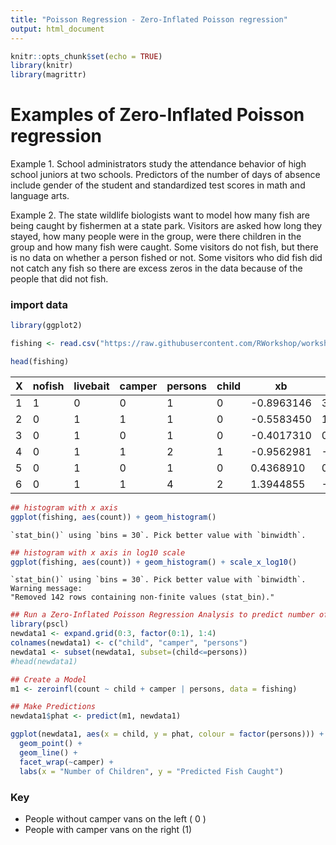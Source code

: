 ```yaml
---
title: "Poisson Regression - Zero-Inflated Poisson regression"
output: html_document
---
```


```r
knitr::opts_chunk$set(echo = TRUE)
library(knitr)
library(magrittr)
```

Examples of Zero-Inflated Poisson regression
=============================================

Example 1. School administrators study the attendance behavior of high school juniors at two schools. Predictors of the number of days of absence include gender of the student and standardized test scores in math and language arts.

Example 2. The state wildlife biologists want to model how many fish are being caught by fishermen at a state park. Visitors are asked how long they stayed, how many people were in the group, were there children in the group and how many fish were caught. Some visitors do not fish, but there is no data on whether a person fished or not. Some visitors who did fish did not catch any fish so there are excess zeros in the data because of the people that did not fish.

### import data


```r

library(ggplot2)

fishing <- read.csv("https://raw.githubusercontent.com/RWorkshop/workshopdatasets/master/fishing.csv")

```


```r
head(fishing)
```


<table>
<thead><tr><th>X</th><th>nofish</th><th>livebait</th><th>camper</th><th>persons</th><th>child</th><th>xb</th><th>zg</th><th>count</th></tr></thead>
<tbody>
	<tr><td>1         </td><td>1         </td><td>0         </td><td>0         </td><td>1         </td><td>0         </td><td>-0.8963146</td><td> 3.0504048</td><td>0         </td></tr>
	<tr><td>2         </td><td>0         </td><td>1         </td><td>1         </td><td>1         </td><td>0         </td><td>-0.5583450</td><td> 1.7461489</td><td>0         </td></tr>
	<tr><td>3         </td><td>0         </td><td>1         </td><td>0         </td><td>1         </td><td>0         </td><td>-0.4017310</td><td> 0.2799389</td><td>0         </td></tr>
	<tr><td>4         </td><td>0         </td><td>1         </td><td>1         </td><td>2         </td><td>1         </td><td>-0.9562981</td><td>-0.6015257</td><td>0         </td></tr>
	<tr><td>5         </td><td>0         </td><td>1         </td><td>0         </td><td>1         </td><td>0         </td><td> 0.4368910</td><td> 0.5277091</td><td>1         </td></tr>
	<tr><td>6         </td><td>0         </td><td>1         </td><td>1         </td><td>4         </td><td>2         </td><td> 1.3944855</td><td>-0.7075348</td><td>0         </td></tr>
</tbody>
</table>




```r
## histogram with x axis 
ggplot(fishing, aes(count)) + geom_histogram()
```

    `stat_bin()` using `bins = 30`. Pick better value with `binwidth`.







```r
## histogram with x axis in log10 scale
ggplot(fishing, aes(count)) + geom_histogram() + scale_x_log10()
```

    `stat_bin()` using `bins = 30`. Pick better value with `binwidth`.
    Warning message:
    "Removed 142 rows containing non-finite values (stat_bin)."




```r
## Run a Zero-Inflated Poisson Regression Analysis to predict number of fish caught
library(pscl)
newdata1 <- expand.grid(0:3, factor(0:1), 1:4)
colnames(newdata1) <- c("child", "camper", "persons")
newdata1 <- subset(newdata1, subset=(child<=persons))
#head(newdata1)
```


```r

## Create a Model
m1 <- zeroinfl(count ~ child + camper | persons, data = fishing)

## Make Predictions
newdata1$phat <- predict(m1, newdata1)

```


```r

ggplot(newdata1, aes(x = child, y = phat, colour = factor(persons))) +
  geom_point() +
  geom_line() +
  facet_wrap(~camper) +
  labs(x = "Number of Children", y = "Predicted Fish Caught")
```






### Key
 - People without camper vans on the left ( 0 )
 - People with camper vans on the right (1)
